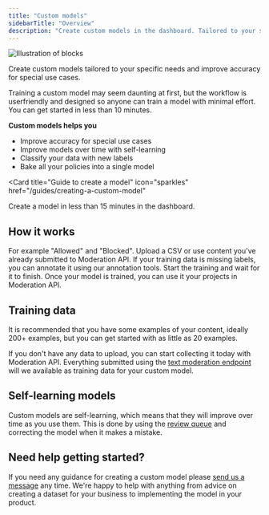 ```yaml
---
title: "Custom models"
sidebarTitle: "Overview"
description: "Create custom models in the dashboard. Tailored to your specific needs and improve accuracy for special use cases."
---
```


<Frame type="glass">
  <img
    className="block  "
    src="/images/illustration-1.jpg"
    alt="Illustration of blocks"
    noZoom
    style={{
      height: 350,
      objectFit: "cover",
      width: "100%",
    }}
  />
</Frame>

Create custom models tailored to your specific needs and improve accuracy for special use cases.

Training a custom model may seem daunting at first, but the workflow is userfriendly and designed so anyone can train a model with minimal effort. You can get started in less than 10 minutes.

**Custom models helps you**

- Improve accuracy for special use cases
- Improve models over time with self-learning
- Classify your data with new labels
- Bake all your policies into a single model

<Card
  title="Guide to create a model"
  icon="sparkles"
  href="/guides/creating-a-custom-model"
>
  Create a model in less than 15 minutes in the dashboard.
</Card>

## How it works

<Steps>
  <Step title="Define labels">For example "Allowed" and "Blocked".</Step>
  <Step title="Add training data">
    Upload a CSV or use content you've already submitted to Moderation API.
  </Step>
  <Step title="Annotate data">
    If your training data is missing labels, you can annotate it using our
    annotation tools.
  </Step>
  <Step title="Begin training">
    Start the training and wait for it to finish.
  </Step>
  <Step title="Use your new model ">
    Once your model is trained, you can use it your projects in Moderation API.
  </Step>
</Steps>

## Training data

It is recommended that you have some examples of your content, ideally 200+ examples, but you can get started with as little as 20 examples.

If you don't have any data to upload, you can start collecting it today with Moderation API. Everything submitted using the [text moderation endpoint](/api-reference) will we available as training data for your custom model.

## Self-learning models

Custom models are self-learning, which means that they will improve over time as you use them. This is done by using the [review queue](/review-queues) and correcting the model when it makes a mistake.

## Need help getting started?

If you need any guidance for creating a custom model please [send us a message](https://moderationapi.com/sales) any time. We're happy to help with anything from advice on creating a dataset for your business to implementing the model in your product.
